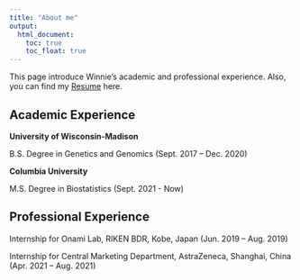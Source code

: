 ```yaml
---
title: "About me"
output: 
  html_document:
    toc: true
    toc_float: true
---
```


This page introduce Winnie's academic and professional experience. Also, you can find my [Resume](Yiqun Jin's Curriculum Vitae.pdf) here.

## Academic Experience

**University of Wisconsin-Madison** 

B.S. Degree in Genetics and Genomics (Sept. 2017 – Dec. 2020)

**Columbia University**

M.S. Degree in Biostatistics (Sept. 2021 - Now)

## Professional Experience

Internship for Onami Lab, RIKEN BDR, Kobe, Japan (Jun. 2019 – Aug. 2019)  

Internship for Central Marketing Department, AstraZeneca, Shanghai, China (Apr. 2021 – Aug. 2021)

